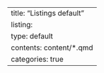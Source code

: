 ---
title: "Listings default"
listing:
 type: default
 contents: content/*.qmd
 categories: true
---